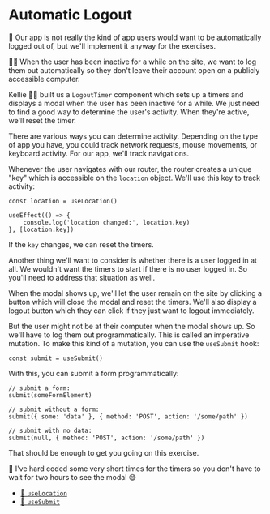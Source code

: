 # Automatic Logout

<EpicVideo url="https://www.epicweb.dev/workshops/authentication-strategies-and-implementation/logout/implementing-automatic-logout-with-modals" />

<callout-info>
	🦉 Our app is not really the kind of app users would want to be automatically
	logged out of, but we'll implement it anyway for the exercises.
</callout-info>

👨‍💼 When the user has been inactive for a while on the site, we want to log them
out automatically so they don't leave their account open on a publicly
accessible computer.

Kellie 🧝‍♂️ built us a `LogoutTimer` component which sets up a timers and displays
a modal when the user has been inactive for a while. We just need to find a good
way to determine the user's activity. When they're active, we'll reset the
timer.

There are various ways you can determine activity. Depending on the type of app
you have, you could track network requests, mouse movements, or keyboard
activity. For our app, we'll track navigations.

Whenever the user navigates with our router, the router creates a unique "key"
which is accessible on the `location` object. We'll use this key to track
activity:

```tsx
const location = useLocation()

useEffect(() => {
	console.log('location changed:', location.key)
}, [location.key])
```

If the `key` changes, we can reset the timers.

Another thing we'll want to consider is whether there is a user logged in at
all. We wouldn't want the timers to start if there is no user logged in. So
you'll need to address that situation as well.

When the modal shows up, we'll let the user remain on the site by clicking a
button which will close the modal and reset the timers. We'll also display a
logout button which they can click if they just want to logout immediately.

But the user might not be at their computer when the modal shows up. So we'll
have to log them out programmatically. This is called an imperative mutation.
To make this kind of a mutation, you can use the `useSubmit` hook:

```tsx
const submit = useSubmit()
```

With this, you can submit a form programmatically:

```tsx
// submit a form:
submit(someFormElement)

// submit without a form:
submit({ some: 'data' }, { method: 'POST', action: '/some/path' })

// submit with no data:
submit(null, { method: 'POST', action: '/some/path' })
```

That should be enough to get you going on this exercise.

🦉 I've hard coded some very short times for the timers so you don't have to
wait for two hours to see the modal 😅

- [📜 `useLocation`](https://remix.run/docs/en/main/hooks/use-location)
- [📜 `useSubmit`](https://remix.run/docs/en/main/hooks/use-submit)
